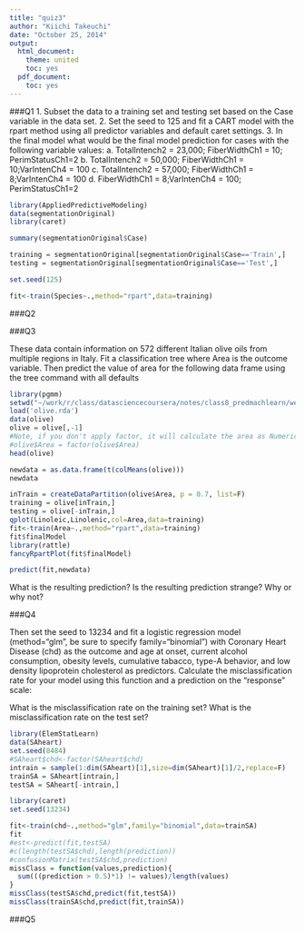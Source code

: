 ```yaml
---
title: "quiz3"
author: "Kiichi Takeuchi"
date: "October 25, 2014"
output:
  html_document:
    theme: united
    toc: yes
  pdf_document:
    toc: yes
---
```



###Q1
1. Subset the data to a training set and testing set based on the Case variable in the data set. 
2. Set the seed to 125 and fit a CART model with the rpart method using all predictor variables and default caret settings. 
3. In the final model what would be the final model prediction for cases with the following variable values:
a. TotalIntench2 = 23,000; FiberWidthCh1 = 10; PerimStatusCh1=2 
b. TotalIntench2 = 50,000; FiberWidthCh1 = 10;VarIntenCh4 = 100 
c. TotalIntench2 = 57,000; FiberWidthCh1 = 8;VarIntenCh4 = 100 
d. FiberWidthCh1 = 8;VarIntenCh4 = 100; PerimStatusCh1=2 

```r
library(AppliedPredictiveModeling)
data(segmentationOriginal)
library(caret)

summary(segmentationOriginal$Case)

training = segmentationOriginal[segmentationOriginal$Case=='Train',]
testing = segmentationOriginal[segmentationOriginal$Case=='Test',]

set.seed(125)

fit<-train(Species~.,method="rpart",data=training)
```



###Q2



###Q3

These data contain information on 572 different Italian olive oils from multiple regions in Italy. Fit a classification tree where Area is the outcome variable. Then predict the value of area for the following data frame using the tree command with all defaults

```r
library(pgmm)
setwd("~/work/r/class/datasciencecoursera/notes/class8_predmachlearn/week3")
load('olive.rda')
data(olive)
olive = olive[,-1]
#Note, if you don't apply factor, it will calculate the area as Numeric!
#olive$Area = factor(olive$Area)
head(olive)

newdata = as.data.frame(t(colMeans(olive)))
newdata

inTrain = createDataPartition(olive$Area, p = 0.7, list=F)
training = olive[inTrain,]
testing = olive[-inTrain,]
qplot(Linoleic,Linolenic,col=Area,data=training)
fit<-train(Area~.,method="rpart",data=training)
fit$finalModel
library(rattle)
fancyRpartPlot(fit$finalModel)

predict(fit,newdata)
````
What is the resulting prediction? Is the resulting prediction strange? Why or why not?

###Q4


Then set the seed to 13234 and fit a logistic regression model (method="glm", be sure to specify family="binomial") with Coronary Heart Disease (chd) as the outcome and age at onset, current alcohol consumption, obesity levels, cumulative tabacco, type-A behavior, and low density lipoprotein cholesterol as predictors. Calculate the misclassification rate for your model using this function and a prediction on the "response" scale:

What is the misclassification rate on the training set? What is the misclassification rate on the test set?
```r
library(ElemStatLearn)
data(SAheart)
set.seed(8484)
#SAheart$chd<-factor(SAheart$chd)
intrain = sample(1:dim(SAheart)[1],size=dim(SAheart)[1]/2,replace=F)
trainSA = SAheart[intrain,]
testSA = SAheart[-intrain,]

library(caret)
set.seed(13234)

fit<-train(chd~.,method="glm",family="binomial",data=trainSA)
fit
#est<-predict(fit,testSA)
#c(length(testSA$chd),length(prediction))
#confusionMatrix(testSA$chd,prediction)
missClass = function(values,prediction){
  sum(((prediction > 0.5)*1) != values)/length(values)
}
missClass(testSA$chd,predict(fit,testSA))
missClass(trainSA$chd,predict(fit,trainSA))

```


###Q5



